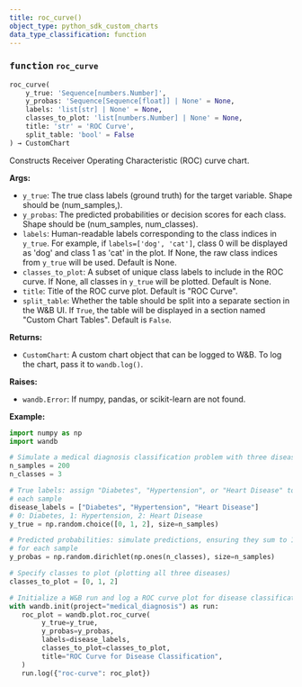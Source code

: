 ```yaml
---
title: roc_curve()
object_type: python_sdk_custom_charts
data_type_classification: function
---
```


<Card title="View the source code" href="https://github.com/wandb/wandb/blob/main/wandb/plot/roc_curve.py" icon="github"/>




### <kbd>function</kbd> `roc_curve`

```python
roc_curve(
    y_true: 'Sequence[numbers.Number]',
    y_probas: 'Sequence[Sequence[float]] | None' = None,
    labels: 'list[str] | None' = None,
    classes_to_plot: 'list[numbers.Number] | None' = None,
    title: 'str' = 'ROC Curve',
    split_table: 'bool' = False
) → CustomChart
```

Constructs Receiver Operating Characteristic (ROC) curve chart. 



**Args:**
 
 - `y_true`:  The true class labels (ground truth)  for the target variable. Shape should be (num_samples,). 
 - `y_probas`:  The predicted probabilities or  decision scores for each class. Shape should be (num_samples, num_classes). 
 - `labels`:  Human-readable labels corresponding to the class  indices in `y_true`. For example, if `labels=['dog', 'cat']`,  class 0 will be displayed as 'dog' and class 1 as 'cat' in the plot.  If None, the raw class indices from `y_true` will be used.  Default is None. 
 - `classes_to_plot`:  A subset of unique class labels  to include in the ROC curve. If None, all classes in `y_true` will  be plotted. Default is None. 
 - `title`:  Title of the ROC curve plot. Default is "ROC Curve". 
 - `split_table`:  Whether the table should be split into a separate  section in the W&B UI. If `True`, the table will be displayed in a  section named "Custom Chart Tables". Default is `False`. 



**Returns:**
 
 - `CustomChart`:  A custom chart object that can be logged to W&B. To log the  chart, pass it to `wandb.log()`. 



**Raises:**
 
 - `wandb.Error`:  If numpy, pandas, or scikit-learn are not found. 



**Example:**
 ```python
import numpy as np
import wandb

# Simulate a medical diagnosis classification problem with three diseases
n_samples = 200
n_classes = 3

# True labels: assign "Diabetes", "Hypertension", or "Heart Disease" to
# each sample
disease_labels = ["Diabetes", "Hypertension", "Heart Disease"]
# 0: Diabetes, 1: Hypertension, 2: Heart Disease
y_true = np.random.choice([0, 1, 2], size=n_samples)

# Predicted probabilities: simulate predictions, ensuring they sum to 1
# for each sample
y_probas = np.random.dirichlet(np.ones(n_classes), size=n_samples)

# Specify classes to plot (plotting all three diseases)
classes_to_plot = [0, 1, 2]

# Initialize a W&B run and log a ROC curve plot for disease classification
with wandb.init(project="medical_diagnosis") as run:
    roc_plot = wandb.plot.roc_curve(
         y_true=y_true,
         y_probas=y_probas,
         labels=disease_labels,
         classes_to_plot=classes_to_plot,
         title="ROC Curve for Disease Classification",
    )
    run.log({"roc-curve": roc_plot})
``` 
